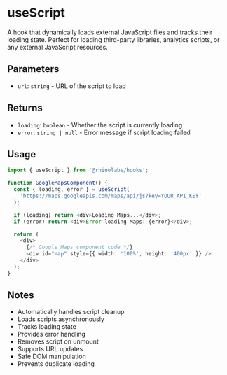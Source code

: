 # useScript

A hook that dynamically loads external JavaScript files and tracks their loading state. Perfect for loading third-party libraries, analytics scripts, or any external JavaScript resources.

## Parameters

- `url`: `string` - URL of the script to load

## Returns

- `loading`: `boolean` - Whether the script is currently loading
- `error`: `string | null` - Error message if script loading failed

## Usage

```typescript
import { useScript } from '@rhinolabs/hooks';

function GoogleMapsComponent() {
  const { loading, error } = useScript(
    'https://maps.googleapis.com/maps/api/js?key=YOUR_API_KEY'
  );

  if (loading) return <div>Loading Maps...</div>;
  if (error) return <div>Error loading Maps: {error}</div>;

  return (
    <div>
      {/* Google Maps component code */}
      <div id="map" style={{ width: '100%', height: '400px' }} />
    </div>
  );
}
```

## Notes

- Automatically handles script cleanup
- Loads scripts asynchronously
- Tracks loading state
- Provides error handling
- Removes script on unmount
- Supports URL updates
- Safe DOM manipulation
- Prevents duplicate loading
